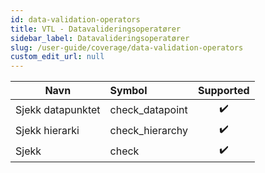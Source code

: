 ```yaml
---
id: data-validation-operators
title: VTL - Datavalideringsoperatører
sidebar_label: Datavalideringsoperatører
slug: /user-guide/coverage/data-validation-operators
custom_edit_url: null
---
```


| Navn              | Symbol          |     Supported      |
| ----------------- | :-------------- | :----------------: |
| Sjekk datapunktet | check_datapoint | :heavy_check_mark: |
| Sjekk hierarki    | check_hierarchy | :heavy_check_mark: |
| Sjekk             | check           | :heavy_check_mark: |
